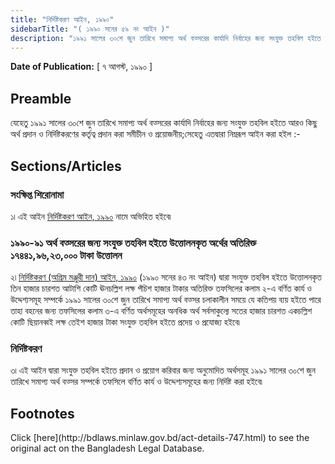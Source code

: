 ```yaml
---
title: "নির্দিষ্টকরণ আইন, ১৯৯০"
sidebarTitle: "( ১৯৯০ সনের ৫৯ নং আইন )"
description: "১৯৯১ সালের ৩০শে জুন তারিখে সমাপ্য অর্থ বত্সরের কার্যাদি নির্বাহের জন্য সংযুক্ত তহবিল হইতে আরও কিছু অর্থ প্রদান ও নির্দিষ্টকরণের কর্তৃত্ব প্রদানের জন্য প্রণীত আইন৷"
---
```


**Date of Publication:** [ ৭ আগস্ট, ১৯৯০ ]

## Preamble

যেহেতু ১৯৯১ সালের ৩০শে জুন তারিখে সমাপ্য অর্থ বত্সরের কার্যাদি নির্বাহের জন্য সংযুক্ত তহবিল হইতে আরও কিছু অর্থ প্রদান ও নির্দিষ্টকরণের কর্তৃত্ব প্রদান করা সমীচীন ও প্রয়োজনীয়;সেহেতু এতদ্বারা নিম্নরূপ আইন করা হইল :-

## Sections/Articles

### সংক্ষিপ্ত শিরোনামা

১৷ এই আইন [নির্দিষ্টকরণ আইন, ১৯৯০](/laws/volume-28/act-747 "নির্দিষ্টকরণ আইন, ১৯৯০") নামে অভিহিত হইবে৷

### ১৯৯০-৯১ অর্থ বত্সরের জন্য সংযুক্ত তহবিল হইতে উত্তোলনকৃত অর্থের অতিরিক্ত ১৭৪৪১,৯৬,২৩,০০০ টাকা উত্তোলন

২৷ [নির্দিষ্টকরণ (অগ্রিম মঞ্জুরী দান) আইন, ১৯৯০](/laws/volume-28/act-742 "নির্দিষ্টকরণ (অগ্রিম মঞ্জুরী দান) আইন, ১৯৯০") (১৯৯০ সনের ৪৩ নং আইন) দ্বারা সংযুক্ত তহবিল হইতে উত্তোলনকৃত তিন হাজার চারশত আটাশি কোটি ঊনচল্লিশ লক্ষ পঁচিশ হাজার টাকার অতিরিক্ত তফসিলের কলাম ২-এ বর্ণিত কার্য ও উদ্দেশ্যসমূহ সম্পর্কে ১৯৯১ সালের ৩০শে জুন তারিখে সমাপ্য অর্থ বত্সর চলাকালীন সময়ে যে কতিপয় ব্যয় হইতে পারে তাহা বহনের জন্য তফসিলের কলাম ৩-এ বর্ণিত অর্থসমূহের অনধিক অর্থ সর্বসাকুল্যে সতের হাজার চারশত একচল্লিশ কোটি ছিয়ানব্বই লক্ষ তেইশ হাজার টাকা সংযুক্ত তহবিল হইতে প্রদেয় ও প্রযোজ্য হইবে৷

### নির্দিষ্টকরণ

৩৷ এই আইন দ্বারা সংযুক্ত তহবিল হইতে প্রদান ও প্রয়োগ করিবার জন্য অনুমোদিত অর্থসমূহ ১৯৯১ সালের ৩০শে জুন তারিখে সমাপ্য অর্থ বত্সর সম্পর্কে তফসিলে বর্ণিত কার্য ও উদ্দেশ্যসমূহের জন্য নির্দিষ্ট করা হইবে৷

## Footnotes

<Note>
  Click [here](http://bdlaws.minlaw.gov.bd/act-details-747.html) to see the original act on the Bangladesh Legal Database.
</Note>
